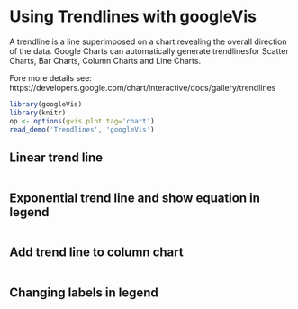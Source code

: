 <!--
%\VignetteEngine{knitr::knitr}
%\VignetteIndexEntry{Using Trendlines with googleVis}
-->
# Using Trendlines with googleVis

A trendline is a line superimposed on a chart revealing the overall 
direction of the data. Google Charts can automatically generate trendlinesfor Scatter Charts, Bar Charts, Column Charts and Line Charts.

Fore more details see: 
https://developers.google.com/chart/interactive/docs/gallery/trendlines

```r
library(googleVis)
library(knitr)
op <- options(gvis.plot.tag='chart')
read_demo('Trendlines', 'googleVis')
```

## Linear trend line
```r
```

## Exponential trend line and show equation in legend
```r
```

## Add trend line to column chart
```r
```

## Changing labels in legend
```r
```
